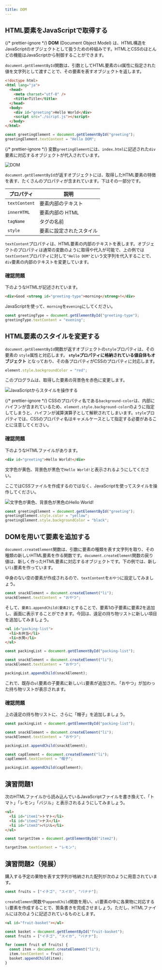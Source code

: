 ```yaml
---
title: DOM
---
```


## <Term>HTML</Term>要素を<Term>JavaScript</Term>で取得する

{/* prettier-ignore */}
<Term>**DOM**</Term> (Document Object Model) は、<Term>HTML</Term>構造を <Term>JavaScript</Term>の<Term>オブジェクト</Term>として扱うための枠組みです。<Term>HTML</Term>と<Term>CSS</Term>のほとんどの機能は<Term>JavaScript</Term>から制御することができます。

`document.getElementById`<Term>関数</Term>は、<Term>引数</Term>として<Term>HTML要素</Term>の`id`<Term>属性</Term>に指定された値を<Term>文字列</Term>として<Term>渡す</Term>ことで、その<Term>要素</Term>を表す<Term>オブジェクト</Term>を<Term>返し</Term>ます。

```html title="index.html"
<!doctype html>
<html lang="ja">
  <head>
    <meta charset="utf-8" />
    <title>Title</title>
  </head>
  <body>
    <div id="greeting">Hello World</div>
    <script src="./script.js"></script>
  </body>
</html>
```

```js title="script.js"
const greetingElement = document.getElementById("greeting");
greetingElement.textContent = "Hello DOM";
```

<ViewSource url={import.meta.url} path="_samples/get-element-by-id" />

{/* prettier-ignore */}
<Term>変数</Term>`greetingElement`には、`index.html`に記述された`div`<Term>要素</Term>に対応する<Term>オブジェクト</Term>が<Term>代入</Term>されています。

![DOM](./dom.png)

`document.getElementById`が<Term>返す</Term><Term>オブジェクト</Term>には、取得したHTML<Term>要素</Term>の特徴を表す、たくさんの<Term>プロパティ</Term>が含まれています。下はその一部分です。

| プロパティ    | 説明                                  |
| ------------- | ------------------------------------- |
| `textContent` | <Term>要素</Term>内部のテキスト       |
| `innerHTML`   | <Term>要素</Term>内部の HTML          |
| `tagName`     | <Term>タグ</Term>の名前               |
| `style`       | <Term>要素</Term>に設定されたスタイル |

`textContent`<Term>プロパティ</Term>は、<Term>HTML要素</Term>の内部のテキストを表します。<Term>オブジェクト</Term>の<Term>プロパティ</Term>は通常の<Term>変数</Term>のように取得や<Term>代入</Term>が可能で、上の例では`textContent`<Term>プロパティ</Term>に対して`"Hello DOM"`という<Term>文字列</Term>を代入することで、`div`<Term>要素</Term>の内部のテキストを変更しています。

### 確認問題

下のようなHTMLが記述されています。

```html title="index.html"
<div>Good <strong id="greeting-type">morning</strong>!</div>
```

JavaScriptを使って、`morning`を`evening`にしてください。

<Answer>

```js title="script.js"
const greetingType = document.getElementById("greeting-type");
greetingType.textContent = "evening";
```

<ViewSource url={import.meta.url} path="_samples/good-evening" />

</Answer>

## <Term>HTML要素</Term>のスタイルを変更する

`document.getElementById`<Term>関数</Term>が返す<Term>オブジェクト</Term>の`style`<Term>プロパティ</Term>は、その要素の <Term>`style`属性</Term>と対応します。 **`style`<Term>プロパティ</Term>に格納されている<Term>値</Term>自体も<Term>オブジェクト</Term>** となっており、その各<Term>プロパティ</Term>がCSSの<Term type="cssProperty">プロパティ</Term>に対応します。

```js title="script.js"
element.style.backgroundColor = "red";
```

このプログラムは、取得した<Term>要素</Term>の背景色を赤色に変更します。

![JavaScriptからスタイルを操作する](./change-styles.png)

{/* prettier-ignore */}
<Term>CSS</Term>の<Term type="cssProperty">プロパティ</Term>名である`background-color`は、内部にハイフンが含まれているため、`element.style.background-color`のように指定してしまうと、ハイフンが減算<Term>演算子</Term>として解釈されてしまいます。`style`<Term>プロパティ</Term>では、<Term>CSS</Term>の<Term type="cssProperty">プロパティ</Term>名は<Term>キャメルケース</Term>として指定する必要があることに注意してください。

### 確認問題

下のようなHTMLファイルがあります。

```html title="index.html"
<div id="greeting">Hello World!</div>
```

文字色が黄色、背景色が黒色で`Hello World!`と表示されるようにしてください。

ここではCSSファイルを作成するのではなく、JavaScriptを使ってスタイルを操作してください。

![文字色が黄色、背景色が黒色のHello World!](./yellow-hello-world.png)

<Answer>

```js title="script.js"
const greetingElement = document.getElementById("greeting");
greetingElement.style.color = "yellow";
greetingElement.style.backgroundColor = "black";
```

<ViewSource url={import.meta.url} path="_samples/change-styles" />

</Answer>

## DOMを用いて要素を追加する

`document.createElement`関数は、引数に要素の種類を表す文字列を取り、その種類の新しいHTML要素を作る関数です。`document.createElement`関数の戻り値は、新しく作ったHTML要素に対応するオブジェクトです。下の例では、新しい`li`要素を作っています。

中身のない空の要素が作成されるので、`textContent`を`おやつ`に設定してみましょう。

```js title="script.js"
const snackElement = document.createElement("li");
snackElement.textContent = "おやつ";
```

そして、`要素1.appendChild(要素2)`とすることで、要素1の子要素に要素2を追加し、画面に表示することができます。今回は、遠足の持ち物リストに新しい項目を追加してみましょう。

```html title="index.html"
<ul id="packing-list">
  <li>お弁当</li>
  <li>水筒</li>
</ul>
```

```js title="script.js"
const packingList = document.getElementById("packing-list");

const snackElement = document.createElement("li");
snackElement.textContent = "おやつ";

packingList.appendChild(snackElement);
```

これで、既存の`ul`要素の子要素に新しい`li`要素が追加され、「おやつ」が加わった持ち物リストが表示されます。

### 確認問題

上の遠足の持ち物リストに、さらに「帽子」を追加しましょう。

<Answer>

```js title="script.js"
const packingList = document.getElementById("packing-list");

const snackElement = document.createElement("li");
snackElement.textContent = "おやつ";

packingList.appendChild(snackElement);

const capElement = document.createElement("li");
capElement.textContent = "帽子";

packingList.appendChild(capElement);
```

<ViewSource url={import.meta.url} path="_samples/add-element-exercise" />

</Answer>

## 演習問題1

次のHTMLファイルから読み込んでいるJavaScriptファイルを書き換えて、「トマト」「レモン」「バジル」と表示されるようにしてみましょう。

```html title="index.html"
<ul>
  <li id="item1">トマト</li>
  <li id="item2">ナス</li>
  <li id="item3">バジル</li>
</ul>
```

<Answer title="買い物リストの書き換え">

```js title="script.js"
const targetItem = document.getElementById("item2");

targetItem.textContent = "レモン";
```

<ViewSource url={import.meta.url} path="_samples/change-shopping-memo" />

</Answer>

## 演習問題2（発展）

購入する予定の果物を表す文字列が格納された配列が次のように用意されています。

```js
const fruits = ["イチゴ", "スイカ", "バナナ"];
```

`createElement`関数や`appendChild`関数を用い、`ul`要素の中に各果物に対応する`li`要素を作成することで、箇条書きを完成させましょう。ただし、HTMLファイルには次のように記述されているものとします。

```html title="index.html"
<ul id="fruit-basket"></ul>
```

<Answer title="フルーツバスケット">

```js title="script.js"
const basket = document.getElementById("fruit-basket");
const fruits = ["イチゴ", "スイカ", "バナナ"];

for (const fruit of fruits) {
  const item = document.createElement("li");
  item.textContent = fruit;
  basket.appendChild(item);
}
```

<ViewSource url={import.meta.url} path="_samples/fruit-basket" />

</Answer>
